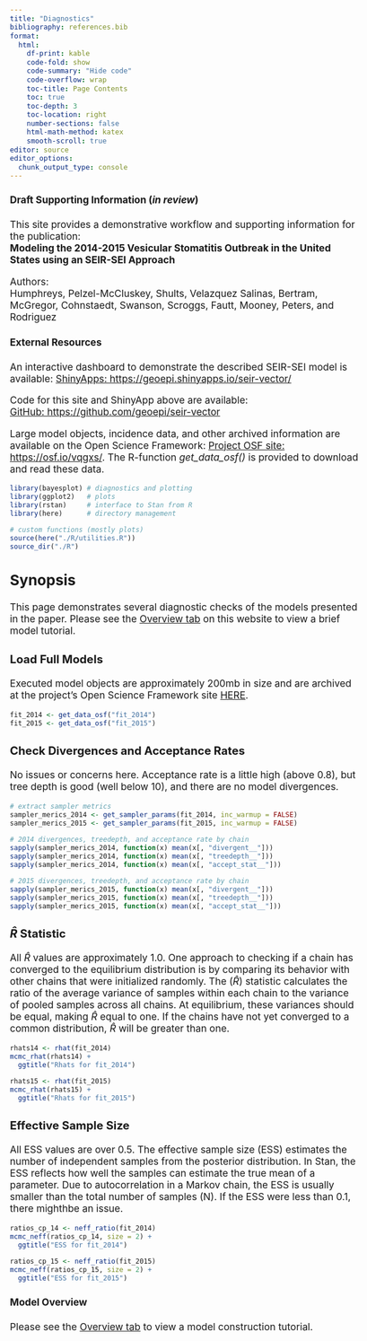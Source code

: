 ```yaml
---
title: "Diagnostics"
bibliography: references.bib
format:
  html: 
    df-print: kable
    code-fold: show
    code-summary: "Hide code"
    code-overflow: wrap
    toc-title: Page Contents
    toc: true
    toc-depth: 3
    toc-location: right
    number-sections: false
    html-math-method: katex
    smooth-scroll: true
editor: source
editor_options: 
  chunk_output_type: console
---
```

```{=html}
<style type="text/css">

body, td {
   font-size: 13pt;
}
code.r{
  font-size: 9pt;
}
pre {
  font-size: 11pt
}
</style>
```

::: {.callout-important icon=false}
#### Draft Supporting Information (*in review*) 
This site provides a demonstrative workflow and supporting information for the publication:  
**Modeling the 2014-2015 Vesicular Stomatitis Outbreak in the United States using an SEIR-SEI Approach**  
  
Authors:  
Humphreys, Pelzel-McCluskey, Shults, Velazquez Salinas, Bertram, McGregor, Cohnstaedt, Swanson, Scroggs, Fautt, Mooney, Peters, and Rodriguez 
:::  
  
::: {.callout-tip icon=false} 
#### External Resources
An interactive dashboard to demonstrate the described SEIR-SEI model is available:
[ShinyApps: https://geoepi.shinyapps.io/seir-vector/](https://geoepi.shinyapps.io/seir-vector/)  
  
Code for this site and ShinyApp above are available:    
[GitHub: https://github.com/geoepi/seir-vector](https://github.com/geoepi/seir-vector)    
  
Large model objects, incidence data, and other archived information are available on the Open Science Framework: [Project OSF site: https://osf.io/vqgxs/](https://osf.io/vqgxs/). The R-function *get_data_osf()* is provided to download and read these data.  
:::


```r
library(bayesplot) # diagnostics and plotting
library(ggplot2)   # plots
library(rstan)     # interface to Stan from R
library(here)      # directory management

# custom functions (mostly plots)  
source(here("./R/utilities.R"))
source_dir("./R")
```

## Synopsis  
This page demonstrates several diagnostic checks of the models presented in the paper.  Please see the [Overview tab](https://geoepi.github.io/seir-vector/overview.html) on this website to view a brief model tutorial.  
   
### Load Full Models  
Executed model objects are approximately 200mb in size and are archived at the project's Open Science Framework site [HERE](https://osf.io/vqgxs/).   
```r
fit_2014 <- get_data_osf("fit_2014")
fit_2015 <- get_data_osf("fit_2015")
```

### Check Divergences and Acceptance Rates  
No issues or concerns here. Acceptance rate is a little high (above 0.8), but tree depth is good (well below 10), and there are no model divergences.  
```r
# extract sampler metrics
sampler_merics_2014 <- get_sampler_params(fit_2014, inc_warmup = FALSE)
sampler_merics_2015 <- get_sampler_params(fit_2015, inc_warmup = FALSE)

# 2014 divergences, treedepth, and acceptance rate by chain
sapply(sampler_merics_2014, function(x) mean(x[, "divergent__"]))
sapply(sampler_merics_2014, function(x) mean(x[, "treedepth__"]))
sapply(sampler_merics_2014, function(x) mean(x[, "accept_stat__"]))

# 2015 divergences, treedepth, and acceptance rate by chain
sapply(sampler_merics_2015, function(x) mean(x[, "divergent__"]))
sapply(sampler_merics_2015, function(x) mean(x[, "treedepth__"]))
sapply(sampler_merics_2015, function(x) mean(x[, "accept_stat__"]))
```

### $\hat{R}$ Statistic    
All $\hat{R}$ values are approximately 1.0. One approach to checking if a chain has converged to the equilibrium distribution is by comparing its behavior with other chains that were initialized randomly. The ($\hat{R}$) statistic calculates the ratio of the average variance of samples within each chain to the variance of pooled samples across all chains. At equilibrium, these variances should be equal, making $\hat{R}$ equal to one. If the chains have not yet converged to a common distribution, $\hat{R}$ will be greater than one. 
```r
rhats14 <- rhat(fit_2014)
mcmc_rhat(rhats14) + 
  ggtitle("Rhats for fit_2014")

rhats15 <- rhat(fit_2015)
mcmc_rhat(rhats15) + 
  ggtitle("Rhats for fit_2015")
```

### Effective Sample Size  
All ESS values are over 0.5.  The effective sample size (ESS) estimates the number of independent samples from the posterior distribution. In Stan, the ESS reflects how well the samples can estimate the true mean of a parameter. Due to autocorrelation in a Markov chain, the ESS is usually smaller than the total number of samples (N). If the ESS were less than 0.1, there mighthbe an issue.
```r
ratios_cp_14 <- neff_ratio(fit_2014)
mcmc_neff(ratios_cp_14, size = 2) + 
  ggtitle("ESS for fit_2014")

ratios_cp_15 <- neff_ratio(fit_2015)
mcmc_neff(ratios_cp_15, size = 2) + 
  ggtitle("ESS for fit_2015")
```
   
      
::: {.callout-tip icon=false} 
#### Model Overview  
Please see the [Overview tab](https://geoepi.github.io/seir-vector/overview.html) to view a model construction tutorial.
:::